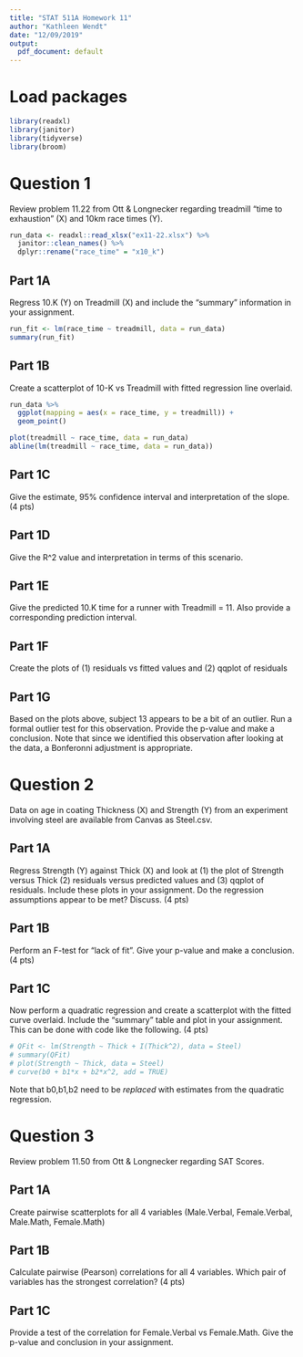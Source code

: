 ```yaml
---
title: "STAT 511A Homework 11"
author: "Kathleen Wendt"
date: "12/09/2019"
output:
  pdf_document: default
---
```


# Load packages

```r
library(readxl)
library(janitor)
library(tidyverse)
library(broom)
```

# Question 1

Review problem 11.22 from Ott & Longnecker regarding treadmill “time to exhaustion” (X) and 10km race times (Y).

```r
run_data <- readxl::read_xlsx("ex11-22.xlsx") %>% 
  janitor::clean_names() %>% 
  dplyr::rename("race_time" = "x10_k")
```

## Part 1A

Regress 10.K (Y) on Treadmill (X) and include the “summary” information in your assignment.

```r
run_fit <- lm(race_time ~ treadmill, data = run_data)
summary(run_fit)
```

## Part 1B

Create a scatterplot of 10-K vs Treadmill with fitted regression line overlaid.

```r
run_data %>% 
  ggplot(mapping = aes(x = race_time, y = treadmill)) + 
  geom_point() 

plot(treadmill ~ race_time, data = run_data)
abline(lm(treadmill ~ race_time, data = run_data))
```

## Part 1C

Give the estimate, 95% confidence interval and interpretation of the slope. (4 pts)

## Part 1D

Give the R^2 value and interpretation in terms of this scenario.

## Part 1E

Give the predicted 10.K time for a runner with Treadmill = 11. Also provide a corresponding prediction interval.

## Part 1F

Create the plots of (1) residuals vs fitted values and (2) qqplot of residuals

## Part 1G

Based on the plots above, subject 13 appears to be a bit of an outlier. Run a formal outlier test for this observation. Provide the p-value and make a conclusion. Note that since we identified this observation after looking at the data, a Bonferonni adjustment is appropriate.

# Question 2

Data on age in coating Thickness (X) and Strength (Y) from an experiment involving steel are available from Canvas as Steel.csv.

## Part 1A

Regress Strength (Y) against Thick (X) and look at (1) the plot of Strength versus Thick (2) residuals versus predicted values and (3) qqplot of residuals. Include these plots in your assignment. Do the regression assumptions appear to be met? Discuss. (4 pts)

## Part 1B

Perform an F-test for “lack of fit”. Give your p-value and make a conclusion. (4 pts)

## Part 1C

Now perform a quadratic regression and create a scatterplot with the fitted curve overlaid. Include the “summary” table and plot in your assignment. This can be done with code like the following. (4 pts)

```r
# QFit <- lm(Strength ~ Thick + I(Thick^2), data = Steel)
# summary(QFit)
# plot(Strength ~ Thick, data = Steel)
# curve(b0 + b1*x + b2*x^2, add = TRUE)
```

Note that b0,b1,b2 need to be *replaced* with estimates from the quadratic regression.

# Question 3

Review problem 11.50 from Ott & Longnecker regarding SAT Scores. 

## Part 1A

Create pairwise scatterplots for all 4 variables (Male.Verbal, Female.Verbal, Male.Math, Female.Math)

## Part 1B

Calculate pairwise (Pearson) correlations for all 4 variables. Which pair of variables has the strongest correlation? (4 pts)

## Part 1C

Provide a test of the correlation for Female.Verbal vs Female.Math. Give the p-value and conclusion in your assignment.
